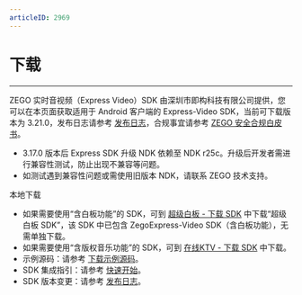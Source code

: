 ```yaml
---
articleID: 2969
---
```


# 下载

- - -

ZEGO 实时音视频（Express Video）SDK 由深圳市即构科技有限公司提供，您可以在本页面获取适用于 Android 客户端的 Express-Video SDK，当前可下载版本为 3.21.0，发布日志请参考 [发布日志](!DownloadSDK/Release_Notes)，合规事宜请参考 [ZEGO 安全合规白皮书](/policies-and-agreements/zego-security-and-compliance-white-paper)。

<Warning title="注意">


- 3.17.0 版本后 Express SDK 升级 NDK 依赖至  NDK r25c。升级后开发者需进行兼容性测试，防止出现不兼容等问题。
- 如测试遇到兼容性问题或需使用旧版本 NDK，请联系 ZEGO 技术支持。
</Warning>

<Card title="Express-Video SDK v3.21.0" href="https://storage.zego.im/rtc/ZegoExpressVideo/android/ZegoExpressVideo-android-shared-java.zip">
本地下载
</Card>     

<Note title="说明">


- 如果需要使用“含白板功能”的 SDK，可到 [超级白板 - 下载 SDK](!ZegoSuperBoard-DownloadSDK/DownloadSDK) 中下载“超级白板 SDK”，该 SDK 中已包含 ZegoExpress-Video SDK（含白板功能），无需单独下载。
- 如果需要使用“含版权音乐功能”的 SDK，可到 [在线KTV - 下载 SDK](/online-ktv-android/downloads) 中下载。
- 示例源码：请参考 [下载示例源码](!DownloadDemo/DownloadDemo)。
- SDK 集成指引：请参考 [快速开始](!Integration/SDK_Integration)。
- SDK 版本变更：请参考 [发布日志](!DownloadSDK/Release_Notes)。
</Note>


